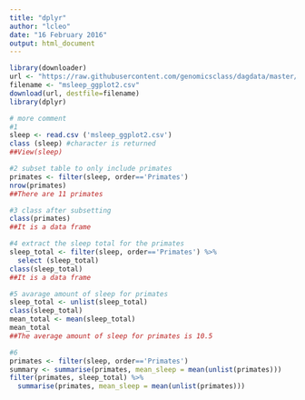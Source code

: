 ```yaml
---
title: "dplyr"
author: "lcleo"
date: "16 February 2016"
output: html_document
---
```


```r
library(downloader) 
url <- "https://raw.githubusercontent.com/genomicsclass/dagdata/master/inst/extdata/msleep_ggplot2.csv"
filename <- "msleep_ggplot2.csv" 
download(url, destfile=filename)
library(dplyr)

# more comment
#1 
sleep <- read.csv ('msleep_ggplot2.csv') 
class (sleep) #character is returned
##View(sleep)

#2 subset table to only include primates
primates <- filter(sleep, order=='Primates') 
nrow(primates)
##There are 11 primates

#3 class after subsetting
class(primates)
##It is a data frame

#4 extract the sleep total for the primates
sleep_total <- filter(sleep, order=='Primates') %>% 
  select (sleep_total)
class(sleep_total)
##It is a data frame

#5 avarage amount of sleep for primates
sleep_total <- unlist(sleep_total)
class(sleep_total)
mean_total <- mean(sleep_total)
mean_total 
##The average amount of sleep for primates is 10.5

#6
primates <- filter(sleep, order=='Primates') 
summary <- summarise(primates, mean_sleep = mean(unlist(primates)))
filter(primates, sleep_total) %>%
  summarise(primates, mean_sleep = mean(unlist(primates)))
```
